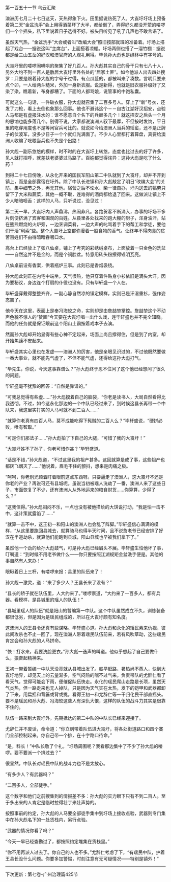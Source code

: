 

第一百五十一节 乌云汇聚

澳洲历七月二十七日这天，天热得象下火。田里据说热死了人。大崀圩圩场上预备着第二天“金盆洗手”会上用得酒菜坏了大半，都给倒了，弄得好久都没开荤的喽啰们一个个摇头，私下里说着日子选得不好。被头目听见了吼了几声也不敢言语了。

虽然天气热，“金盆洗手”大会或者叫“改编大会”照旧按部就班的准备着。圩场上搭起了戏台――据说这叫“主席台”，上面搭着凉棚。圩场两侧也搭了一溜竹棚：据说都是给三山五岳的好汉和澳官府的人观礼用得。毕竟孙大彪也是绿林中有字号的。

大崀圩里的喽啰闹哄哄的聚集了好几百人。孙大彪其实自己的骨干只有七八十人，另外大约不到一百人是散居大崀圩里外各处的“居家土匪”。如今他派人出去四处搜罗：只要是跟着孙大彪的字号干过得，有点瓜蔓的，都被叫来了凑数。言明只要来点个卯，一人给两斗糙米，外加一身新衣服。说是新得，也就是旧衣服补缀好了又染了染，瞧着新，布身都糟了。下面的人都骂娘，说管事的中饱私囊。

可就这么一句话，一件破衣服，孙大彪就召集了二百多号人。穿上了“新”号衣，还发了刀枪，看上去倒也象那么回事。他也不避讳这个－－自古江湖好汉招安，点验人马都是有虚报注水的：谁不愿意自个名下的兵额多几个！就这招安之后头一个月的恩饷也能多落几个。别得不说，大家都说澳洲人驭下最厚，不但按时发饷，平日里的吃穿用度也不是等闲官兵可比的。就说如今给澳洲人当兵的瑶蛮，还不是正牌子的伏波军，没多少日子一个个就红光满面了。不少人心里都打着算盘，真要给澳洲人收编了吃粮当兵也不失是个出路！

孙大彪一副乐悠悠的模样，时不时的在大崀圩上转悠，态度也比过去的好了许多，见人就打招呼，就差扶老婆婆过马路了。百姓都觉得诧异：这孙大彪是吃了什么药？

到得二十七日傍晚，从永化开来的国民军阳山第二中队就到了大崀圩，却并不开到镇上，而是全部露宿在圩外。除了中队长进镇和孙大彪敲定了明日“改编大会”的关防、集中细节之外，再无其他。宿营之后不论水、柴一律自办，圩内送去的犒劳只留下了大米和蔬菜，其他一概不取，连难得的酒肉都给退了回来。这做派让镇上不少人暗暗咂舌：这样的人马，只听说过，没见过！

第二天一早，大崀圩内人声鼎沸，热闹非凡。各路贺客不断涌入，办事的圩场不多片刻便挤满了宾客和围观的百姓。从县里各处找来的跑大棚的厨子，浑身油汗，站在熊熊燃烧的火炉旁，一边烹调菜肴，一边大声的叱骂着手下的帮工和学徒，要他们干活“利索”些。整个大崀圩上空都弥漫着一股食物的香气。让终年不得肉食的贫苦百姓们不由得暗暗吞咽口水。

高台上已经放上了张八仙桌，铺上了考究的彩绣绒桌布，上面放着一只金色的洗盆――自然这并不是金的，而是个铜脸盆。特意用砖头粉擦得锃明瓦亮。

八仙桌前设有香案，供着瓶炉三事。此刻已是香烟袅绕。

孙大彪此刻正在内宅中端坐。天气很热，他只穿着件贴身小衫依旧是满头大汗。因为要秘议，身边连个打扇的仆役也没有。只有毕轩盛一个人在。

毕轩盛穿戴得整整齐齐，一副心静自然凉的镇定模样，实则已是汗湿重衫，强作姿态罢了。

他今天在这里，表面上是奉冯海蛟之命，实则却是由詹喆堃掌控。詹喆堃这个不动声色貌不惊人的“赞画”今天要在大崀圩唱一出什么戏，连毕轩盛也并不完全知晓。而他的任务就是保证眼前这个阳山土霸按着戏本子去演。

然而孙大彪却开始显得有些心神不定起来，场面上尚且撑得住，但是到了内室，却开始焦躁不安起来。

毕轩盛其实心里也在发虚――澳洲人的厉害，他是亲眼见识过的，不过他既然要做一番大事业，就不能先气虚了，不但不能气虚，还得给这孙大彪打气。

“毕先生，你说，今天这事靠谱么？”孙大彪终于忍不住问了这个他已经想问了很久的问题。

毕轩盛毫不犹豫的回答：“自然是靠谱的。”

“可我总觉得有些虚……”孙大彪摸着自己的脑袋，“你老是读书人，大局自然看得比我透彻。不过，如今这永化那边的一个中队已经过来了，到时候这县长再带一个中队来，我这里实打实的人马可就不到二百人……”

“就算你老真有四百人马，莫不成能吃得下髡贼的二百人么？”毕轩盛说，“硬拼必败，唯有智取。”

“可是你们那法子……”孙大彪拍了下自己的大腿，“可惜了我的大崀圩！”

“大崀圩姓不了孙了，你老可惜作甚？”毕轩盛道。

“话是不错，”孙大彪道，“不过这里我的祖产甚多。这回就算是成了事，这些祖产也都灰飞烟灭了……”他说着，眉毛不住的颤抖，想来是肉痛之极。

“呵呵，你老别光顾着盯着眼前这点东西呀。只要逼走了澳洲人，这大崀圩不还是你老的产业？再说可还有县城呢。虽说当初被瑶人洗劫了一番，澳洲人来了这些日子，市面恢复了不少，还有澳洲人从外地运来的粮食财货……你算算，少得了么？”

“这我信得。”孙大彪闷闷不乐，一点也没有被他描绘的大饼说打动，“我是怕一击不中，这计策就露馅了……”

“就算一击不中，这王初一和阳山的澳洲人也会乱了阵脚。”毕轩盛信心满满的模样，“从这里要跑回县城去，就算骑马也得半天时间，且不说詹老爷已经安排了好汉在半道劫杀，就算他们能跑到县城，阳山县城也早被我们拿下了。”

虽然他一个劲的给孙大彪鼓气，可是孙大彪已经眉头不展。毕轩盛生怕他坏了事，叮嘱道：“到时候不用老爷做什么――你只要按照江湖规矩金盆洗手便是。其他的事自然有人来办！”

眼瞅着日上三杆，有喽啰来报：县里的队伍来了！

孙大彪一激灵，道：“来了多少人？王县长来了没有？”

“县长的轿子就在队伍里，人大约来了。”喽啰禀道，“大约来了一百多人，都有兵器。看模样，是县城里的瑶人的队伍！”

“县城里瑶人的队伍”就是阳山的暂编第一中队。这个中队虽然成立不久，训练装备都很低劣，但是因为是瑶民组成的，所以在大崀圩颇有知名度。

这澳洲人的王县令还真有些谋略。毕轩盛心道。孙大彪和永化的瑶民素来仇视，彼此间攻杀也不止一回了。现在澳洲人带着瑶民队伍前来，若有风吹草动，这些瑶民肯定会和孙大彪的人马拼命。

“快！打水来，我要洗脸更衣。”孙大彪一迭声的叫道。他似乎想起了自己要做什么，振奋起精神来。

王初一带着暂编一中队天没亮就从县城出发了。趁早赶路，暑热尚不蒸人，快到大崀圩地界，却见天上的云量渐多，空气闷热的喘不过气来。负责带队的尤辞仁看了看天气，觉得可能会下雨，便催促队伍快走。永化的瑶民爬山走路是长项，虽然天气炎热，但一路走来也无人掉队，只是因为天气实在太热，发下的铠甲和武器都卸了下来，用扁担和背篓或背或挑。看得王初一和尤辞仁等一干归化民干部直摇头。要不是瑶民和孙大彪、冯海蛟这些人有深仇大恨，这样的队伍的战斗力其实是很靠不住的。

队伍一路来到大崀圩外，先期抵达的第二中队的中队长已经来迎接了。

尤辞仁并不废话，命令道：“你立刻带着队伍进大崀圩，将各处街道路口和四个寨门全部控制起来。你自己带一个排，在十字路口待命。”

“是，科长！”中队长敬了个礼，“圩场周围呢？我看那边集中了不少了孙大彪的喽啰。要不要派一个排过去？”

很显然，中队长对瑶民中队的战斗力也不是太放心。

“有多少人？有武器吗？”

“二百多人，全部徒手。”

这个数字和他们之前搜集到的情报差不多：孙大彪的实力眼下只有不到二百人。至于多出来的人肯定是临时拉得壮丁来壮声势的。

按照事前的约定，孙大彪的人马要全部徒手集中到圩场上接收点验，武器则专门集中在孙大彪名下的一处货栈内，另行点验。

“武器的情况你看了吗？”

“今天一早已经查勘过了，都按照约定堆集在货栈里。”

“你不用再派人过去了。你自己的人也不多。”尤辞仁考虑了下，“有瑶民中队，护着王县长没什么问题。你要多加警惕，时刻注意有无可疑情况――特别是镇外！”

-----------------------------------------------------------

下次更新：第七卷-广州治理篇425节


